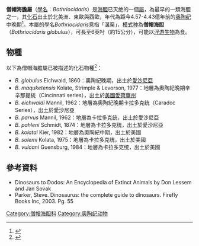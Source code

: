 {{Automatic Taxobox
| name = 僧帽海膽屬
| image =Britannica Echinoderma 5.jpg
| image_caption = 1911年[[大英百科全書|大英百科全書]]所繪的僧帽海胆（''Bothriocidaris globulus''）
| fossil_range = {{fossil_range|457|443}}
|taxon = Bothriocidaris
| authority = {{tsl|en|Karl Eichwald|Eichwald}}, 1860
|type_species = '''僧帽海胆'''<br>''Bothriocidaris globulus''
| type_species_authority = Eichwald, 1860
| subdivision_ranks = [[物種|物種]]
| subdivision = *詳見內文
}}

'''僧帽海膽屬'''（[[學名|學名]]：''Bothriocidaris''）是[[海胆|海胆]]已灭绝的一個[[屬|屬]]，為最早的一類海胆之一，其[[化石|化石]]出土於北美洲、東歐與西歐，年代為距今4.57-4.43億年前的[[奥陶纪|奥陶纪]]中晚期<ref name=fw>{{Cite web|url=http://fossilworks.org/bridge.pl?a=taxonInfo&taxon_no=32735|title=†Bothriocidaris d'Eichwald 1859 (sea urchin)|publisher=Fossilworks|accessdate=2019-09-21|archive-date=2020-11-11|archive-url=https://web.archive.org/web/20201111235628/http://fossilworks.org/bridge.pl?a=taxonInfo|dead-url=no}}</ref>。本屬的學名''Bothriocidaris''意指「溝渠」，[[模式种|模式种]]為'''僧帽海胆'''（''Bothriocidaris globulus''），可長至6英吋（約15公分），可能以[[浮游生物|浮游生物]]為食。

==物種==
以下為僧帽海膽屬已被描述的化石物種<ref>{{cite web|url=https://www.nhm.ac.uk/our-science/data/echinoid-directory/taxa/taxon.jsp?id=10|title=Bothriocidaris Eichwald, 1860, p. 654|publisher=[[自然史博物館|The Natural History Museum]]|accessdate=2019-09-21|archive-date=2016-10-21|archive-url=https://web.archive.org/web/20161021211412/http://www.nhm.ac.uk/our-science/data/echinoid-directory/taxa/taxon.jsp?id=10|dead-url=no}}</ref>：

*''B. globulus'' Eichwald, 1860：奧陶紀晚期，出土於[[愛沙尼亞|愛沙尼亞]]
*''B. maquketensis'' Kolate, Strimple & Levorson, 1977：地層為奧陶紀晚期辛辛那提統（Cincinnati series），出土於[[美國|美國]][[愛荷華州|愛荷華州]]
*''B. eichwaldi'' Mannil, 1962：地層為奧陶紀晚期卡拉多克统（Caradoc Series），出土於愛沙尼亞
*''B. parvus'' Mannil, 1962：地層為卡拉多克统，出土於愛沙尼亞
*''B. pahleni'' Schmidt, 1874：地層為卡拉多克统，出土於愛沙尼亞
*''B. kolatai'' Kier, 1982：地層為奧陶紀中期{{le|布洛米德組|Bromide Formation}}，出土於美國
*''B. solemi'' Kolata, 1975：地層為卡拉多克统，出土於美國
*''B. vulcani'' Guensburg, 1984：地層為卡拉多克统，出土於美國

==參考資料==
{{Reflist}}
* Dinosaurs to Dodos: An Encyclopedia of Extinct Animals by Don Lessem and Jan Sovak
* Parker, Steve. Dinosaurus: the complete guide to dinosaurs. Firefly Books Inc, 2003. Pg. 55

{{Taxonbar|from=Q4948666}}
[[Category:僧帽海胆科|Category:僧帽海胆科]]
[[Category:奥陶纪动物|Category:奥陶纪动物]]